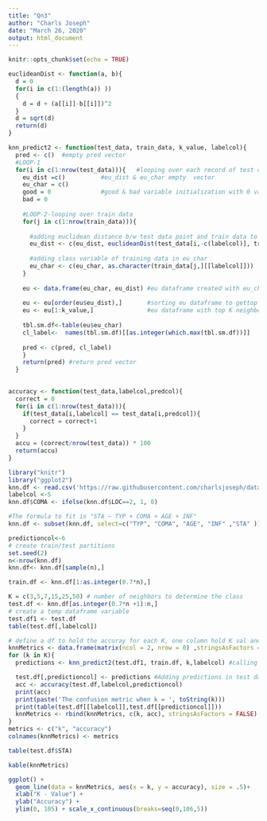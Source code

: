 ```yaml
---
title: "Qn3"
author: "Charls Joseph"
date: "March 26, 2020"
output: html_document
---
```


```r
knitr::opts_chunk$set(echo = TRUE)
```

```r
euclideanDist <- function(a, b){
  d = 0
  for(i in c(1:(length(a)) ))
  {
    d = d + (a[[i]]-b[[i]])^2
  }
  d = sqrt(d)
  return(d)
}

knn_predict2 <- function(test_data, train_data, k_value, labelcol){
  pred <- c()  #empty pred vector 
  #LOOP-1
  for(i in c(1:nrow(test_data))){   #looping over each record of test data
    eu_dist =c()          #eu_dist & eu_char empty  vector
    eu_char = c()
    good = 0              #good & bad variable initialization with 0 value
    bad = 0
    
    #LOOP-2-looping over train data 
    for(j in c(1:nrow(train_data))){
 
      #adding euclidean distance b/w test data point and train data to eu_dist vector
      eu_dist <- c(eu_dist, euclideanDist(test_data[i,-c(labelcol)], train_data[j,-c(labelcol)]))
 
      #adding class variable of training data in eu_char
      eu_char <- c(eu_char, as.character(train_data[j,][[labelcol]]))
    }
    
    eu <- data.frame(eu_char, eu_dist) #eu dataframe created with eu_char & eu_dist columns
 
    eu <- eu[order(eu$eu_dist),]       #sorting eu dataframe to gettop K neighbors
    eu <- eu[1:k_value,]               #eu dataframe with top K neighbors
 
    tbl.sm.df<-table(eu$eu_char)
    cl_label<-  names(tbl.sm.df)[[as.integer(which.max(tbl.sm.df))]]
    
    pred <- c(pred, cl_label)
    }
    return(pred) #return pred vector
  }
  

accuracy <- function(test_data,labelcol,predcol){
  correct = 0
  for(i in c(1:nrow(test_data))){
    if(test_data[i,labelcol] == test_data[i,predcol]){ 
      correct = correct+1
    }
  }
  accu = (correct/nrow(test_data)) * 100  
  return(accu)
}

```


```r
library("knitr")
library("ggplot2")
knn.df <- read.csv('https://raw.githubusercontent.com/charlsjoseph/data622/master/HW1/Qn3/icu.csv')
labelcol <-5
knn.df$COMA <- ifelse(knn.df$LOC==2, 1, 0)

#The formula to fit is "STA ~ TYP + COMA + AGE + INF"
knn.df <- subset(knn.df, select=c("TYP", "COMA", "AGE", "INF" ,"STA" ))

predictioncol<-6
# create train/test partitions
set.seed(2)
n<-nrow(knn.df)
knn.df<- knn.df[sample(n),]

train.df <- knn.df[1:as.integer(0.7*n),]

K = c(3,5,7,15,25,50) # number of neighbors to determine the class
test.df <- knn.df[as.integer(0.7*n +1):n,]
# create a temp dataframe variable 
test.df1 <- test.df
table(test.df[,labelcol])

# define a df to hold the accuray for each K, one column hold K val and other will hold accuracy metrics
knnMetrics <- data.frame(matrix(ncol = 2, nrow = 0) ,stringsAsFactors = FALSE)
for (k in K){ 
  predictions <- knn_predict2(test.df1, train.df, k,labelcol) #calling knn_predict()

  test.df[,predictioncol] <- predictions #Adding predictions in test data as 7th column
  acc <- accuracy(test.df,labelcol,predictioncol)
  print(acc)
  print(paste('The confusion metric when k = ', toString(k)))
  print(table(test.df[[labelcol]],test.df[[predictioncol]]))
  knnMetrics <- rbind(knnMetrics, c(k, acc), stringsAsFactors = FALSE)
}
metrics <- c("k", "accuracy")
colnames(knnMetrics) <- metrics


```

```r
table(test.df$STA)
```

```r
kable(knnMetrics)

ggplot() +
  geom_line(data = knnMetrics, aes(x = k, y = accuracy), size = .5)+
  xlab("K - Value") +
  ylab("Accuracy") +
  ylim(0, 105) + scale_x_continuous(breaks=seq(0,106,5)) 

```

